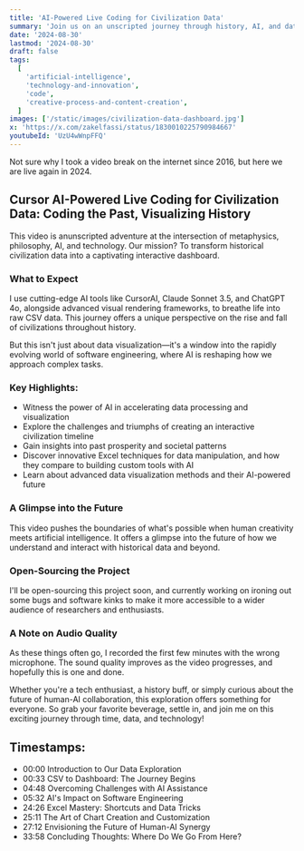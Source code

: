 ```yaml
---
title: 'AI-Powered Live Coding for Civilization Data'
summary: 'Join us on an unscripted journey through history, AI, and data visualization as we transform raw civilization data into an interactive dashboard using cutting-edge AI tools.'
date: '2024-08-30'
lastmod: '2024-08-30'
draft: false
tags:
  [
    'artificial-intelligence',
    'technology-and-innovation',
    'code',
    'creative-process-and-content-creation',
  ]
images: ['/static/images/civilization-data-dashboard.jpg']
x: 'https://x.com/zakelfassi/status/1830010225790984667'
youtubeId: 'UzU4wWnpFFQ'
---
```


Not sure why I took a video break on the internet since 2016, but here we are live again in 2024.

## Cursor AI-Powered Live Coding for Civilization Data: Coding the Past, Visualizing History

This video is anunscripted adventure at the intersection of metaphysics, philosophy, AI, and technology. Our mission? To transform historical civilization data into a captivating interactive dashboard.

### What to Expect

I use cutting-edge AI tools like CursorAI, Claude Sonnet 3.5, and ChatGPT 4o, alongside advanced visual rendering frameworks, to breathe life into raw CSV data. This journey offers a unique perspective on the rise and fall of civilizations throughout history.

But this isn't just about data visualization—it's a window into the rapidly evolving world of software engineering, where AI is reshaping how we approach complex tasks.

### Key Highlights:

- Witness the power of AI in accelerating data processing and visualization
- Explore the challenges and triumphs of creating an interactive civilization timeline
- Gain insights into past prosperity and societal patterns
- Discover innovative Excel techniques for data manipulation, and how they compare to building custom tools with AI
- Learn about advanced data visualization methods and their AI-powered future

### A Glimpse into the Future

This video pushes the boundaries of what's possible when human creativity meets artificial intelligence. It offers a glimpse into the future of how we understand and interact with historical data and beyond.

### Open-Sourcing the Project

I'll be open-sourcing this project soon, and currently working on ironing out some bugs and software kinks to make it more accessible to a wider audience of researchers and enthusiasts.

### A Note on Audio Quality

As these things often go, I recorded the first few minutes with the wrong microphone. The sound quality improves as the video progresses, and hopefully this is one and done.

Whether you're a tech enthusiast, a history buff, or simply curious about the future of human-AI collaboration, this exploration offers something for everyone. So grab your favorite beverage, settle in, and join me on this exciting journey through time, data, and technology!

<YouTube videoId="UzU4wWnpFFQ" />

## Timestamps:

- 00:00 Introduction to Our Data Exploration
- 00:33 CSV to Dashboard: The Journey Begins
- 04:48 Overcoming Challenges with AI Assistance
- 05:32 AI's Impact on Software Engineering
- 24:26 Excel Mastery: Shortcuts and Data Tricks
- 25:11 The Art of Chart Creation and Customization
- 27:12 Envisioning the Future of Human-AI Synergy
- 33:58 Concluding Thoughts: Where Do We Go From Here?
